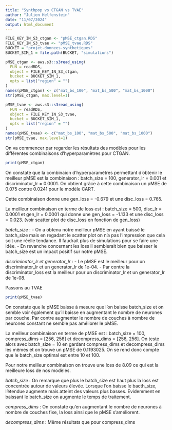 ```yaml
---
title: "Synthpop vs CTGAN vs TVAE"
author: "Julien Helfenstein"
date: "11/07/2024"
output: html_document
---
```


```r
FILE_KEY_IN_S3_ctgan <- "pMSE_ctgan.RDS"
FILE_KEY_IN_S3_tvae <- "pMSE_tvae.RDS"
BUCKET = "projet-donnees-synthetiques"
BUCKET_SIM_1 = file.path(BUCKET, "simulations")

pMSE_ctgan <- aws.s3::s3read_using(
  FUN = readRDS,
  object = FILE_KEY_IN_S3_ctgan,
  bucket = BUCKET_SIM_1,
  opts = list("region" = "")
)
names(pMSE_ctgan) <- c("mat_bs_100", "mat_bs_500", "mat_bs_1000")
str(pMSE_ctgan, max.level=1)

pMSE_tvae <- aws.s3::s3read_using(
  FUN = readRDS,
  object = FILE_KEY_IN_S3_tvae,
  bucket = BUCKET_SIM_1,
  opts = list("region" = "")
)
names(pMSE_tvae) <- c("mat_bs_100", "mat_bs_500", "mat_bs_1000")
str(pMSE_tvae, max.level=1)
```

On va commencer par regarder les résultats des modèles pour les différentes combinaisons d'hyperparamètres pour CTGAN.

```r
print(pMSE_ctgan)
```

On constate que la combinaion d'hyperparamètres permettant d'obtenir le meilleur pMSE est la combinaison : batch_size = 100, generator_lr = 0.001 et discriminator_lr = 0.0001. On obtient grâce à cette combinaison un pMSE de 0.075 contre 0.0241 pour le modèle CART.

Cette combinaison donne une gen_loss = -0.679 et une disc_loss = 0.765. 

La meilleur combinaison en terme de loss est : batch_size = 500, disc_lr = 0.0001 et gen_lr = 0.0001 qui donne une gen_loss = -1.133 et une disc_loss = 0.023. (voir scatter plot de disc_loss en fonction de gen_loss)

*batch_size* : - On a obtenu notre meilleur pMSE en ayant baissé le batch_size mais en regadant le scatter plot on n'a pas l'impression que cela soit une réelle tendance. Il faudrait plus de simulations pour se faire une idée.
- En revanche concernant les loss il semblerait bien que baisser le batch_size est un impact positif sur notre pMSE.

*discriminator_lr et generator_lr* : - Le pMSE est le meilleur pour un discriminator_lr et un generator_lr de 1e-04.
- Par contre la discriminator_loss est la meilleur pour un discriminator_lr et un generator_lr de 1e-08.

Passons au TVAE
```r
print(pMSE_tvae)
```

On constate que le pMSE baisse à mesure que l'on baisse batch_size et on semble voir également qu'il baisse en augmentant le nombre de neurones par couche. Par contre augmenter le nombre de couches à nombre de neurones constant ne semble pas améliorer le pMSE.

La meilleur combinaison en terme de pMSE est : batch_size = 100, compress_dims = [256, 256] et decompress_dims = [256, 256]. On teste alors avec batch_size = 10 en gardant compress_dims et decompress_dims les mêmes et on trouve un pMSE de 0.1193025. On se rend donc compte que le batch_size optimal est entre 10 et 100.

Pour notre meilleur combinaison on trouve une loss de 8.09 ce qui est la meilleure loss de nos modèles.

*batch_size* : On remarque que plus le batch_size est haut plus la loss est concentrée autour de valeurs élevée. Lorsque l'on baisse le bacth_size, l'étendue augmente mais atteint des valeurs plus basses. Evidemment en baissant le batch_size on augmente le temps de traitement.

*compress_dims* : On constate qu'en augmentant le nombre de neurones à nombre de couches fixe, la loss ainsi que le pMSE s'améliorent.

*decompress_dims* : Même résultats que pour compress_dims 


